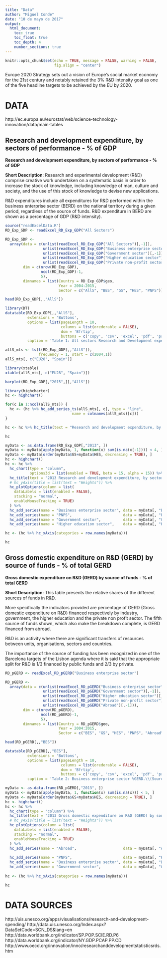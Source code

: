 ```yaml
---
title: "Data"
author: "Miguel Conde"
date: "10 de mayo de 2017"
output:
  html_document:
    toc: true
    toc_float: true
    toc_depth: 4
    number_sections: true
---
```


```r
knitr::opts_chunk$set(echo = TRUE, message = FALSE, warning = FALSE,
                      fig.align = "center")
```

Europe 2020 Strategy sets out a vision of Europe's social market economy for the 21st century and notably retained the 3% R&D intensity goal as one of the five headline targets to be achieved by the EU by 2020.

# DATA

http://ec.europa.eu/eurostat/web/science-technology-innovation/data/main-tables

## Research and development expenditure, by sectors of performance - % of GDP

**Research and development expenditure, by sectors of performance - % of GDP**

**Short Description**: Research and experimental development (R&D) comprise creative work undertaken on a systematic basis in order to increase the stock of knowledge, including knowledge of man, culture and society, and the use of this stock of knowledge to devise new applications. 

R&D expenditures include all expenditures for R&D performed within the business enterprise sector (BERD) on the national territory during a given period, regardless of the source of funds. R&D expenditure in BERD are shown as a percentage of GDP (R&D intensity).

```r
source("readExcelData.R")
RD_Exp_GDP <- readExcel_RD_Exp_GDP("All Sectors")

RD_Exp_GDP <-
  array(data = c(unlist(readExcel_RD_Exp_GDP("All Sectors")[,-1]),
                 unlist(readExcel_RD_Exp_GDP("Business enterprise sector")[,-1]),
                 unlist(readExcel_RD_Exp_GDP("Government sector")[,-1]),
                 unlist(readExcel_RD_Exp_GDP("Higher education sector")[,-1]),
                 unlist(readExcel_RD_Exp_GDP("Private non-profit sector")[,-1])),
        dim = c(nrow(RD_Exp_GDP),
                ncol(RD_Exp_GDP)-1,
                5),
        dimnames = list(Country = RD_Exp_GDP$geo,
                        Year = 2004:2015,
                        Sector = c("AllS", "BES", "GS", "HES", "PNPS")))

head(RD_Exp_GDP[,,"AllS"])
```
```r
library(DT)
datatable(RD_Exp_GDP[,,"AllS"], 
          extensions = 'Buttons', 
          options = list(pageLength = 10,
                         columns = list(orederable = FALSE),
                         dom = 'Bfrtip',
                         buttons = c('copy', 'csv', 'excel', 'pdf', 'print')),
          caption = 'Table 1: All sectors Research and Development expenditure - % of GDP.\\(Source: Eurostat)')
```



```r
allS_mts <- ts(t(RD_Exp_GDP[,,"AllS"]),
               frequency = 1, start = c(2004,1))
allS_mts[, c("EU28", "Spain")]

```

```r
library(xtable)
xtable(allS_mts[, c("EU28", "Spain")])
```


```r
barplot(RD_Exp_GDP[,"2015",][,"AllS"])
```

```r
library(highcharter)
hc <- highchart()

for(c in 1:ncol(allS_mts)) {
  hc <- (hc %>% hc_add_series_ts(allS_mts[, c], type = "line", 
                              name = colnames(allS_mts)[c]))
}

hc <- hc %>% hc_title(text = "Research and development expenditure, by sectors of performance - % of GDP")

hc
```

```r
myData <- as.data.frame(RD_Exp_GDP[,"2013", ])
myData <- myData[apply(myData, 1, function(x) sum(is.na(x[-1]))) < 4, ]
myData <- myData[order(myData$GS+myData$HES, decreasing = TRUE), ]
hc <- highchart()
hc <- hc %>% 
  hc_chart(type = "column",
           options3d = list(enabled = TRUE, beta = 15, alpha = 15)) %>% 
  hc_title(text = "2013 Research and development expenditure, by sectors of performance - % of GDP") %>% 
  # hc_yAxis(title = list(text = "Weights")) %>% 
  hc_plotOptions(column = list(
    dataLabels = list(enabled = FALSE),
    stacking = "normal",
    enableMouseTracking = TRUE)
  ) %>% 
  hc_add_series(name = "Business enterprise sector", data = myData[, "BES"])  %>%
  hc_add_series(name = "PNPS",                       data = myData[, "PNPS"]) %>%
  hc_add_series(name = "Government sector",          data = myData[, "GS"]) %>%
  hc_add_series(name = "Higher education sector",    data = myData[, "HES"])

hc <- (hc %>% hc_xAxis(categories = row.names(myData)))

hc
```

## Gross domestic expenditure on R&D (GERD) by source of funds - % of total GERD

**Gross domestic expenditure on R&D (GERD) by source of funds - % of total GERD**

**Short Description**: This table presents the relative shares of the different sources of funds in R&D. 

More specifically the indicators provided are percentage of GERD (Gross domestic expenditure on R&D) financed respectively by industry, government, the higher education and the private non profit sector. The fifth source of funds shown, which also make the breakdown complete, is GERD financed from abroad. 

R&D is an activity where there are significant transfers of resources between units, organisations, sectors and countries. 

The importance of the source of funding has been recognized in one of the Barcelona targets of the Lisbon agenda where it is said that the appropriate split for R&D is 1/3 financed by public funds and 2/3 by private.

```r
RD_pGERD <- readExcel_RD_pGERD("Business enterprise sector")

RD_pGERD <-
  array(data = c(unlist(readExcel_RD_pGERD("Business enterprise sector")[,-1]),
                 unlist(readExcel_RD_pGERD("Government sector")[,-1]),
                 unlist(readExcel_RD_pGERD("Higher education sector")[,-1]),
                 unlist(readExcel_RD_pGERD("Private non-profit sector")[,-1]),
                 unlist(readExcel_RD_pGERD("Abroad")[,-1])),
        dim = c(nrow(RD_pGERD),
                ncol(RD_pGERD)-1,
                5),
        dimnames = list(Country = RD_pGERD$geo,
                        Year = 2004:2015,
                        Sector = c("BES", "GS", "HES", "PNPS", "Abroad")))

head(RD_pGERD[,,"BES"])
```

```r
datatable(RD_pGERD[,,"BES"], 
          extensions = 'Buttons',
          options = list(pageLength = 10,
                         columns = list(orederable = FALSE),
                         dom = 'Bfrtip',
                         buttons = c('copy', 'csv', 'excel', 'pdf', 'print')),
          caption = 'Table 2: Business enterprise sector %GERD.\\(Source: Eurostat)')
```


```r
myData <- as.data.frame(RD_pGERD[,"2013", ])
myData <- myData[apply(myData, 1, function(x) sum(is.na(x))) < 5, ]
myData <- myData[order(myData$GS+myData$HES, decreasing = TRUE), ]
hc <- highchart()
hc <- hc %>% 
  hc_chart(type = "column") %>% 
  hc_title(text = "2013 Gross domestic expenditure on R&D (GERD) by source of funds - % of total GERD") %>% 
  # hc_yAxis(title = list(text = "Weights")) %>% 
  hc_plotOptions(column = list(
    dataLabels = list(enabled = FALSE),
    stacking = "normal",
    enableMouseTracking = TRUE)
  ) %>% 
  hc_add_series(name = "Abroad",                     data = myData[, "Abroad"]) %>%
  
  hc_add_series(name = "PNPS",                       data = myData[, "PNPS"]) %>%
  hc_add_series(name = "Business enterprise sector", data = myData[, "BES"]) %>%   hc_add_series(name = "Higher education sector",    data = myData[, "HES"]) %>%
  hc_add_series(name = "Government sector",          data = myData[, "GS"])
  
hc <- (hc %>% hc_xAxis(categories = row.names(myData)))

hc
```



# DATA SOURCES
http://uis.unesco.org/apps/visualisations/research-and-development-spending/
http://data.uis.unesco.org/Index.aspx?DataSetCode=SCN_DS&lang=en
http://data.worldbank.org/indicator/SP.POP.SCIE.RD.P6
http://data.worldbank.org/indicator/NY.GDP.PCAP.PP.CD
http://www.oecd.org/innovation/inno/researchanddevelopmentstatisticsrds.htm

